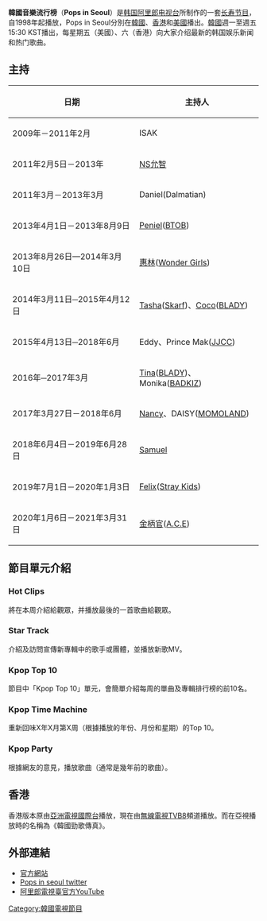 {{In-progress_tvshow}}
{{DISPLAYTITLE:韓國音樂流行榜}}
{{影集資訊
| 名稱 = 韓國音樂流行榜
| 英文名 = Pops in Seoul
| 圖片 = 
| 分類 = 音樂節目
| 主持 = 
| 國家 = {{KOR}}
| 語言 = [[英文|英文]]
| 每集長 = 65分鐘
| 頻道 = [[阿里郎電視台|阿里郎電視台]]
| 開始 = 1998年
| 
}}
'''韓國音樂流行榜'''（'''Pops in Seoul'''）是[[韩国|韩国]][[阿里郎电视台|阿里郎电视台]]所制作的一套[[长寿节目|长寿节目]]，自1998年起播放，Pops in Seoul分別在[[韓國|韓國]]、[[香港|香港]]和[[美國|美國]]播出。[[韓國|韓國]]週一至週五15:30 KST播出，每星期五（美國）、六（香港）向大家介绍最新的韩国娱乐新闻和热门歌曲。

==主持==
{| class="wikitable" style=text-align:center width=50%
|-
! 日期 !! 主持人
|-
| 2009年－2011年2月 || ISAK
|-
| 2011年2月5日－2013年 || [[NS允智|NS允智]]
|-
| 2011年3月－2013年3月 || Daniel(Dalmatian)
|-
| 2013年4月1日－2013年8月9日 || [[Peniel|Peniel]]([[BTOB|BTOB]])
|-
| 2013年8月26日—2014年3月10日 || [[惠林|惠林]]([[Wonder_Girls|Wonder Girls]])
|-
| 2014年3月11日─2015年4月12日 || [[Tasha|Tasha]]([[Skarf|Skarf]])、[[CocoSori#成員資料|Coco]]([[BLADY|BLADY]])
|-
| 2015年4月13日─2018年6月 || Eddy、Prince Mak([[JJCC|JJCC]])
|-
| 2016年─2017年3月 || [[Tina_(韓國歌手)|Tina]]([[BLADY|BLADY]])、Monika([[BADKIZ|BADKIZ]])
|-
| 2017年3月27日－2018年6月 || [[南希·麥多尼|Nancy]]、DAISY([[MOMOLAND|MOMOLAND]])
|-
| 2018年6月4日－2019年6月28日 || [[金Samuel|Samuel]]
|-
| 2019年7月1日－2020年1月3日 || [[Felix_(Stray_Kids)|Felix]]([[Stray_Kids|Stray Kids]])
|-
| 2020年1月6日－2021年3月31日 || [[金柄官|金柄官]]([[A.C.E|A.C.E]])
|}

== 節目單元介紹 ==
=== Hot Clips ===
將在本周介紹給觀眾，并播放最後的一首歌曲給觀眾。

=== Star Track ===
介紹及訪問宣傳新專輯中的歌手或團體，並播放新歌MV。

=== Kpop Top 10 ===
節目中「Kpop Top 10」單元，會簡單介紹每周的單曲及專輯排行榜的前10名。

=== Kpop Time Machine ===  
重新回味X年X月第X周（根據播放的年份、月份和星期）的Top 10。

=== Kpop Party ===
根據網友的意見，播放歌曲（通常是幾年前的歌曲）。

== 香港 ==
香港版本原由[[亞洲電視國際台|亞洲電視國際台]]播放，現在由[[無線電視|無線電視]][[TVB8|TVB8]]頻道播放。而在亞視播放時的名稱為《韓國勁歌傳真》。

== 外部連結 ==
* [http://www.arirang.co.kr/Tv2/Tv_PlusHomepage_Week5F.asp?PROG_CODE=TVCR0102&MENU_CODE=101790 官方網站] {{Wayback|url=http://www.arirang.co.kr/Tv2/Tv_PlusHomepage_Week5F.asp?PROG_CODE=TVCR0102&MENU_CODE=101790 |date=20160408225511 }}
* [http://twitter.com/#!/arirangpops/ Pops in seoul twitter] {{Wayback|url=http://twitter.com/#!/arirangpops/ |date=20151208172022 }}
* [http://www.youtube.com/user/arirangworld 阿里郎電視臺官方YouTube] {{Wayback|url=http://www.youtube.com/user/arirangworld |date=20160207194910 }}

[[Category:韓國電視節目|Category:韓國電視節目]]